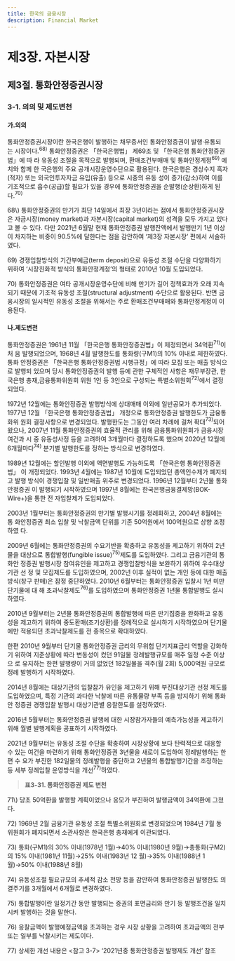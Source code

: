 ```yaml
---
title: 한국의 금융시장
description: Financial Market
---
```


# 제3장. 자본시장

## 제3절. 통화안정증권시장

### 3-1. 의의 및 제도변천

#### 가.의의

통화안정증권시장이란 한국은행이 발행하는 채무증서인 통화안정증권이 발행·유통되
는 시장이다.$^{68)}$ 통화안정증권은 「한국은행법」 제69조 및 「한국은행 통화안정증권법」에 따
라 유동성 조절을 목적으로 발행되며, 환매조건부매매 및 통화안정계정$^{69)}$ 예치와 함께 한
국은행의 주요 공개시장운영수단으로 활용된다.
한국은행은 경상수지 흑자(적자) 또는 외국인투자자금 유입(유출) 등으로 시중의 유동
성이 증가(감소)하여 이를 기조적으로 흡수(공급)할 필요가 있을 경우에 통화안정증권을
순발행(순상환)하게 된다.$^{70)}$

<GComment>
68\) 통화안정증권의 만기가 최단 14일에서 최장 3년이라는 점에서 통화안정증권시장은 자금시장(money market)과 자본시장(capital
market)의 성격을 모두 가지고 있다고 볼 수 있다. 다만 2021년 6월말 현재 통화안정증권 발행잔액에서 발행만기 1년 이상이 차지하는
비중이 90.5%에 달한다는 점을 감안하여 ‘제3장 자본시장’ 편에서 서술하였다.

69\) 경쟁입찰방식의 기간부예금(term deposit)으로 유동성 조절 수단을 다양화하기 위하여 ‘시장친화적 방식의 통화안정계정’의 형태로
2010년 10월 도입되었다.

70\) 통화안정증권은 여타 공개시장운영수단에 비해 만기가 길어 정책효과가 오래 지속되기 때문에 기조적 유동성 조절(structural
adjustment) 수단으로 활용된다. 반면 금융시장의 일시적인 유동성 조절을 위해서는 주로 환매조건부매매와 통화안정계정이 이용된다.
</GComment>

#### 나.제도변천

통화안정증권은 1961년 11월 「한국은행 통화안정증권법」이 제정되면서 34억환$^{71)}$이 처
음 발행되었으며, 1968년 4월 발행한도를 통화량(구M1)의 10% 이내로 제한하였다. 통화
안정증권은 「한국은행 통화안정증권법 시행규정」에 따라 모집 또는 매출 방식으로 발행되
었으며 당시 통화안정증권의 발행 등에 관한 구체적인 사항은 재무부장관, 한국은행 총재,금융통화위원회 위원 1인 등 3인으로 구성되는 특별소위원회$^{72)}$에서 결정되었다.

1972년 12월에는 통화안정증권 발행방식에 상대매매 이외에 일반공모가 추가되었다.
1977년 12월 「한국은행 통화안정증권법」 개정으로 통화안정증권 발행한도가 금융통화위
원회 결정사항으로 변경되었다. 발행한도는 그동안 여러 차례에 걸쳐 확대$^{73)}$되어 왔으나,
2007년 11월 통화안정증권의 효율적 관리를 위해 금융통화위원회가 금융시장 여건과 시
중 유동성사정 등을 고려하여 3개월마다 결정하도록 했으며 2020년 12월에 6개월마다$^{74)}$
분기별 발행한도를 정하는 방식으로 변경하였다.

1989년 12월에는 할인발행 이외에 액면발행도 가능하도록 「한국은행 통화안정증권법」
이 개정되었다. 1993년 4월에는 1987년 10월에 도입되었던 총액인수제가 폐지되고 발행
방식이 경쟁입찰 및 일반매출 위주로 변경되었다. 1996년 12월부터 2년물 통화안정증권
이 발행되기 시작하였으며 1997년 8월에는 한국은행금융결제망(BOK-Wire+)을 통한 전
자입찰제가 도입되었다.

2003년 1월부터는 통화안정증권의 만기별 발행시기를 정례화하고, 2004년 8월에는 통
화안정증권 최소 입찰 및 낙찰금액 단위를 기존 50억원에서 100억원으로 상향 조정하였
다.

2009년 6월에는 통화안정증권의 수요기반을 확충하고 유동성을 제고하기 위하여 2년
물을 대상으로 통합발행(fungible issue)$^{75)}$제도를 도입하였다. 그리고 금융기관의 통화안
정증권 발행시장 참여유인을 제고하고 경쟁입찰방식을 보완하기 위하여 우수대상기관 선
정 및 모집제도를 도입하였으며, 2002년 이후 실적이 없는 개인 등에 대한 매출방식(창구
판매)은 잠정 중단하였다. 2010년 6월부터는 통화안정증권 입찰시 1년 미만 단기물에 대
해 초과낙찰제도$^{76)}$를 도입하였으며 통화안정증권 1년물 통합발행도 실시하였다.

2010년 9월부터는 2년물 통화안정증권의 통합발행에 따른 만기집중을 완화하고 유동
성을 제고하기 위하여 중도환매(조기상환)를 정례적으로 실시하기 시작하였으며 단기물
에만 적용되던 초과낙찰제도를 전 종목으로 확대하였다.

한편 2010년 9월부터 단기물 통화안정증권 금리의 무위험 단기지표금리 역할을 강화하
기 위하여 지준상황에 따라 변동성이 컸던 91일물 정례발행규모를 매주 일정 수준 이상으
로 유지하는 한편 발행량이 거의 없었던 182일물을 격주(월 2회) 5,000억원 규모로 정례
발행하기 시작하였다.

2014년 8월에는 대상기관의 입찰참가 유인을 제고하기 위해 부진대상기관 선정 제도를
도입하였으며, 특정 기관의 과다한 낙찰에 따른 유통물량 부족 등을 방지하기 위해 통화안
정증권 경쟁입찰 발행시 대상기관별 응찰한도를 설정하였다.

2016년 5월부터는 통화안정증권 발행에 대한 시장참가자들의 예측가능성을 제고하기
위해 월별 발행계획을 공표하기 시작하였다.

2021년 9월부터는 유동성 조절 수단을 확충하여 시장상황에 보다 탄력적으로 대응할 수
있는 여건을 마련하기 위해 통화안정증권 3년물을 새로이 도입하여 정례발행하는 한편 수
요가 부진한 182일물의 정례발행을 중단하고 2년물의 통합발행기간을 조정하는 등 세부
정례입찰 운영방식을 개선$^{77)}$하였다.

> __표3-31. 통화안정증권 제도 변천__

<GCenterImg src ="/fm/t3-31.png" caption="표3-31. 통화안정증권 제도 변천"/>


<GComment>
71\) 당초 50억환을 발행할 계획이었으나 응모가 부진하여 발행금액이 34억환에 그쳤다.

72\) 1969년 2월 금융기관 유동성 조절 특별소위원회로 변경되었으며 1984년 7월 동 위원회가 폐지되면서 소관사항은 한국은행 총재에게
이관되었다.

73\) 통화(구M1)의 30% 이내(1978년 1월)→40% 이내(1980년 9월)→총통화(구M2)의 15% 이내(1981년 11월)→25% 이내(1983년 12
월)→35% 이내(1988년 1월)→50% 이내(1988년 8월)

74\) 유동성조절 필요규모의 추세적 감소 전망 등을 감안하여 통화안정증권 발행한도 의결주기를 3개월에서 6개월로 변경하였다.

75\) 통합발행이란 일정기간 동안 발행되는 증권의 표면금리와 만기 등 발행조건을 일치시켜 발행하는 것을 말한다.

76\) 응찰금액이 발행예정금액을 초과하는 경우 시장 상황을 고려하여 초과금액의 전부 또는 일부를 낙찰시키는 제도이다.

77\) 상세한 개선 내용은 \<참고 3-7\> ‘2021년중 통화안정증권 발행제도 개선’ 참조
</GComment>

